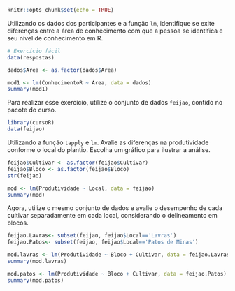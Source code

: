 ```r
knitr::opts_chunk$set(echo = TRUE)
```

Utilizando os dados dos participantes e a função `lm`, identifique se exite diferenças entre a área de conhecimento com que a pessoa se identifica e seu nível de conhecimento em R.

```r
# Exercício fácil
data(respostas)

dados$Area <- as.factor(dados$Area)

mod1 <- lm(ConhecimentoR ~ Area, data = dados)
summary(mod1)

```

Para realizar esse exercício, utilize o conjunto de dados `feijao`, contido no pacote do curso.

```r
library(cursoR)
data(feijao)
```

Utilizando a função `tapply` e `lm`. Avalie as diferenças na produtividade conforme o local do plantio. Escolha um gráfico para ilustrar a análise.

```r
feijao$Cultivar <- as.factor(feijao$Cultivar)
feijao$Bloco <- as.factor(feijao$Bloco)
str(feijao)

mod <- lm(Produtividade ~ Local, data = feijao)
summary(mod)
```


Agora, utilize o mesmo conjunto de dados e avalie o desempenho de cada cultivar separadamente em cada local, considerando o delineamento em blocos.


```r
feijao.Lavras<- subset(feijao, feijao$Local=='Lavras')
feijao.Patos<- subset(feijao, feijao$Local=='Patos de Minas')

mod.lavras <- lm(Produtividade ~ Bloco + Cultivar, data = feijao.Lavras)
summary(mod.lavras)

mod.patos <- lm(Produtividade ~ Bloco + Cultivar, data = feijao.Patos)
summary(mod.patos)

```


